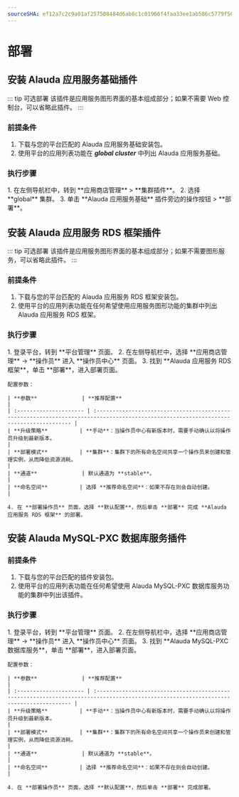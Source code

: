 ```yaml
---
sourceSHA: ef12a7c2c9a01af257508484d6ab8c1c01966f4faa33ee1ab586c5779f563868
---
```


# 部署

## 安装 Alauda 应用服务基础插件

::: tip 可选部署
该插件是应用服务图形界面的基本组成部分；如果不需要 Web 控制台，可以省略此插件。
:::

### 前提条件

1. 下载与您的平台匹配的 Alauda 应用服务基础安装包。
2. 使用平台的应用列表功能在 ***global cluster*** 中列出 Alauda 应用服务基础。

### 执行步骤

<Tabs>
  <Tab label="Web 控制台">
    1. 在左侧导航栏中，转到 **应用商店管理** > **集群插件**。
    2. 选择 **global** 集群。
    3. 单击 **Alauda 应用服务基础** 插件旁边的操作按钮 > **部署**。
  </Tab>
</Tabs>

## 安装 Alauda 应用服务 RDS 框架插件

::: tip 可选部署
该插件是应用服务图形界面的基本组成部分；如果不需要图形服务，可以省略此插件。
:::

### 前提条件

1. 下载与您的平台匹配的 Alauda 应用服务 RDS 框架安装包。
2. 使用平台的应用列表功能在任何希望使用应用服务图形功能的集群中列出 Alauda 应用服务 RDS 框架。

### 执行步骤

<Tabs>
  <Tab label="Web 控制台">
    1. 登录平台，转到 **平台管理** 页面。
    2. 在左侧导航栏中，选择 **应用商店管理** -> **操作员** 进入 **操作员中心** 页面。
    3. 找到 **Alauda 应用服务 RDS 框架**，单击 **部署**，进入部署页面。

    配置参数：

    | **参数**              | **推荐配置**                                                                                                                          |
    | :--------------------- | :------------------------------------------------------------------------------------------------------------------------------------ |
    | **升级策略**          | **手动**：当操作员中心有新版本时，需要手动确认以将操作员升级到最新版本。                                                             |
    | **部署模式**          | **集群**：集群下的所有命名空间共享一个操作员来创建和管理实例，从而降低资源消耗。                                                      |
    | **通道**              | 默认通道为 **stable**。                                                                                                               |
    | **命名空间**          | 选择 **推荐命名空间**：如果不存在则会自动创建。                                                                                       |

    4. 在 **部署操作员** 页面，选择 **默认配置**，然后单击 **部署** 完成 **Alauda 应用服务 RDS 框架** 的部署。
  </Tab>
</Tabs>

## 安装 Alauda MySQL-PXC 数据库服务插件

### 前提条件

1. 下载与您的平台匹配的插件安装包。
2. 使用平台的应用列表功能在任何希望使用 Alauda MySQL-PXC 数据库服务功能的集群中列出该插件。

### 执行步骤

<Tabs>
  <Tab label="Web 控制台">
    1. 登录平台，转到 **平台管理** 页面。
    2. 在左侧导航栏中，选择 **应用商店管理** -> **操作员** 进入 **操作员中心** 页面。
    3. 找到 **Alauda MySQL-PXC 数据库服务**，单击 **部署**，进入部署页面。

    配置参数：

    | **参数**              | **推荐配置**                                                                                                                          |
    | :--------------------- | :------------------------------------------------------------------------------------------------------------------------------------ |
    | **升级策略**          | **手动**：当操作员中心有新版本时，需要手动确认以将操作员升级到最新版本。                                                             |
    | **部署模式**          | **集群**：集群下的所有命名空间共享一个操作员来创建和管理实例，从而降低资源消耗。                                                      |
    | **通道**              | 默认通道为 **stable**。                                                                                                               |
    | **命名空间**          | 选择 **推荐命名空间**：如果不存在则会自动创建。                                                                                       |

    4. 在 **部署操作员** 页面，选择 **默认配置**，然后单击 **部署** 完成部署。
  </Tab>
</Tabs>

